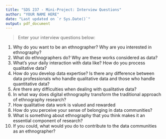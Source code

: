 ```yaml
---
title: "SDS 237 - Mini-Project: Interview Questions"
author: "YOUR NAME HERE"
date: "Last updated on `r Sys.Date()`"
output: pdf_document
---
```


> Enter your interview questions below:

1. Why do you want to be an ethnographer? Why are you interested in ethnography?
2. What do ethnographers do? Why are these works considered as data?
3. What’s your daily interaction with data like? How do you process qualitative data? 
4. How do you develop data expertise? Is there any difference between data professionals who handle qualitative data and those who handle quantitative data?
5. Are there any difficulties when dealing with qualitative data?
6. In what way does digital ethnography transform the traditional approach of ethnography research?
7. How qualitative data work is valued and rewarded
8. How do you perceive your sense of belonging in data communities?
9. What is something about ethnography that you think makes it an essential component of research?
10. If you could, what would you do to contribute to the data communities as an ethnographer?

